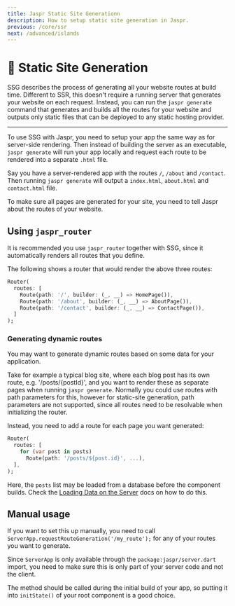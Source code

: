 ```yaml
---
title: Jaspr Static Site Generationn
description: How to setup static site generation in Jaspr.
previous: /core/ssr
next: /advanced/islands
---
```


# 📑 Static Site Generation

SSG describes the process of generating all your website routes at build time. Different to SSR, this doesn't require
a running server that generates your website on each request. Instead, you can run the `jaspr generate` command that generates
and builds all the routes for your website and outputs only static files that can be deployed to any static hosting provider.

---

To use SSG with Jaspr, you need to setup your app the same way as for server-side rendering. Then instead of building the
server as an executable, `jaspr generate` will run your app locally and request each route to be rendered into a separate `.html` file.

Say you have a server-rendered app with the routes `/`, `/about` and `/contact`. Then running `jaspr generate` will
output a `index.html`, `about.html` and `contact.html` file.

To make sure all pages are generated for your site, you need to tell Jaspr about the routes of your website.

## Using `jaspr_router`

It is recommended you use `jaspr_router` together with SSG, since it automatically renders all routes that you define.

The following shows a router that would render the above three routes:

```dart
Router(
  routes: [
    Route(path: '/', builder: (_, __) => HomePage()),
    Route(path: '/about', builder: (_, __) => AboutPage()),
    Route(path: '/contact', builder: (_, __) => ContactPage()),
  ]
);
```

### Generating dynamic routes

You may want to generate dynamic routes based on some data for your application.

Take for example a typical blog site, where each blog post has its own route, e.g. '/posts/{postId}', and you want
to render these as separate pages when running `jaspr generate`. Normally you could use routes with path parameters for this,
however for static-site generation, path parameters are not supported, since all routes need to be resolvable when initializing the router.

Instead, you need to add a route for each page you want generated:

```dart
Router(
  routes: [
    for (var post in posts)
      Route(path: '/posts/${post.id}', ...),
  ],
);
```

Here, the `posts` list may be loaded from a database before the component builds.
Check the [Loading Data on the Server](/core/ssr#-loading-data-on-the-server) docs on how to do this.

## Manual usage

If you want to set this up manually, you need to call `ServerApp.requestRouteGeneration('/my_route');` for any of your
routes you want to generate.

Since `ServerApp` is only available through the `package:jaspr/server.dart` import, you need to make sure this is only part of your
server code and not the client.

The method should be called during the initial build of your app, so putting it into `initState()` of your root component is a good choice.
